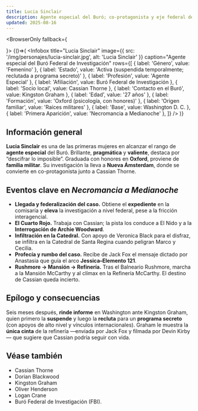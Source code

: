 ```yaml
---
title: Lucia Sinclair
description: Agente especial del Buró; co-protagonista y eje federal de la investigación en Nueva Ámsterdam
updated: 2025-08-16
---
```



<BrowserOnly fallback={<div />}>
{()=>(
  <Infobox
    title="Lucia Sinclair"
    image={{ src: '/img/personajes/lucia-sinclair.jpg', alt: 'Lucia Sinclair' }}
    caption="Agente especial del Buró Federal de Investigación"
    rows={[
      { label: 'Género', value: 'Femenino' },
      { label: 'Estado', value: 'Activa (suspendida temporalmente; reclutada a programa secreto)' },
      { label: 'Profesión', value: 'Agente Especial' },
      { label: 'Afiliación', value: <Link to="/CrSaSo/otros/Bur%C3%B3%20Federal%20de%20Investigaci%C3%B3n">Buró Federal de Investigación</Link> },
      { label: 'Socio local', value: <Link to="/CrSaSo/personajes/Cassian%20Thorne">Cassian Thorne</Link> },
      { label: 'Contacto en el Buró', value: <Link to="/CrSaSo/personajes/Kingston%20Graham">Kingston Graham</Link> },
      { label: 'Edad', value: '27 años' },
      { label: 'Formación', value: 'Oxford (psicología, con honores)' },
      { label: 'Origen familiar', value: 'Raíces militares' },
      { label: 'Base', value: <Link to="/CrSaSo/lugares/Washington%20D.%20C.">Washington D. C.</Link> },
      { label: 'Primera Aparición', value: 'Necromancia a Medianoche' },
    ]}
  />
)}
</BrowserOnly>


## Información general

**Lucia Sinclair** es una de las primeras mujeres en alcanzar el rango de **agente especial** del <Link to="/CrSaSo/lugares/Bur%C3%B3%20Federal%20de%20Investigaci%C3%B3n">Buró</Link>. Brillante, **pragmática** y **valiente**, destaca por “descifrar lo imposible”. Graduada con honores en **Oxford**, proviene de **familia militar**. Su investigación la lleva a **Nueva Ámsterdam**, donde se convierte en co-protagonista junto a <Link to="/CrSaSo/personajes/Cassian%20Thorne">Cassian Thorne</Link>.

## Eventos clave en _Necromancia a Medianoche_

- **Llegada y federalización del caso.** Obtiene el **expediente** en la comisaría y **eleva** la investigación a nivel federal, pese a la fricción interagencial.  
- **El Cuarto Rojo.** Trabaja con Cassian; la pista los conduce a <Link to="/CrSaSo/lugares/El%20Nido">El Nido</Link> y a la **Interrogación de <Link to="/CrSaSo/personajes/Archie%20Woodward">Archie Woodward</Link>**.  
- **Infiltración en la Catedral.** Con apoyo de <Link to="/CrSaSo/personajes/Veronica%20Black">Veronica Black</Link> para el disfraz, se infiltra en la <Link to="/CrSaSo/lugares/Catedral%20de%20Santa%20Regina">Catedral de Santa Regina</Link> cuando peligran <Link to="/CrSaSo/personajes/Marco%20Giannotti">Marco</Link> y <Link to="/CrSaSo/personajes/Cecilia%20Giannotti">Cecilia</Link>.  
- **Profecía y rumbo del caso.** Recibe de <Link to="/CrSaSo/personajes/Jack%20Fox">Jack Fox</Link> el mensaje dictado por <Link to="/CrSaSo/personajes/Anastasia%20Dobrescu">Anastasia</Link> que guía el arco **Jessica–<Link to="/CrSaSo/otros/Elemento%20121">Elemento 121</Link>**.  
- **Rushmore → Mansión → Refinería.** Tras el <Link to="/CrSaSo/lugares/El%20Balneario%20Rushmore">Balneario Rushmore</Link>, marcha a la <Link to="/CrSaSo/lugares/Mansi%C3%B3n%20McCarthy">Mansión McCarthy</Link> y al clímax en la <Link to="/CrSaSo/lugares/La%20Refiner%C3%ADa%20McCarthy">Refinería McCarthy</Link>. El destino de Cassian queda incierto.

## Epílogo y consecuencias

Seis meses después, **rinde informe** en Washington ante <Link to="/CrSaSo/personajes/Kingston%20Graham">Kingston Graham</Link>, quien primero la **suspende** y luego la **recluta** para un **programa secreto** (con apoyos de alto nivel y vínculos internacionales). Graham le muestra la **única cinta** de la refinería —enviada por <Link to="/CrSaSo/personajes/Jack%20Fox">Jack Fox</Link> y filmada por <Link to="/CrSaSo/personajes/Devin%20Kirby">Devin Kirby</Link>— que sugiere que <Link to="/CrSaSo/personajes/Cassian%20Thorne">Cassian</Link> podría seguir con vida.

## Véase también
- <Link to="/CrSaSo/personajes/Cassian%20Thorne">Cassian Thorne</Link>
- <Link to="/CrSaSo/personajes/Dorian%20Blackwood">Dorian Blackwood</Link>
- <Link to="/CrSaSo/personajes/Kingston%20Graham">Kingston Graham</Link>
- <Link to="/CrSaSo/personajes/Oliver%20Henderson">Oliver Henderson</Link>
- <Link to="/CrSaSo/personajes/Logan%20Crane">Logan Crane</Link>
- <Link to="/CrSaSo/lugares/Bur%C3%B3%20Federal%20de%20Investigaci%C3%B3n">Buró Federal de Investigación (FBI)</Link>.

